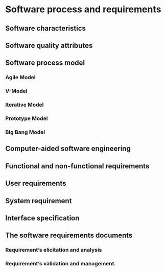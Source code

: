 # Software process and requirements

## Software characteristics

## Software quality attributes

## Software process model

### Agile Model

### V-Model

### Iterative Model

### Prototype Model

### Big Bang Model

## Computer-aided software engineering

## Functional and non-functional requirements

## User requirements

## System requirement

## Interface specification

## The software requirements documents

### Requirement’s elicitation and analysis

### Requirement’s validation and management.

